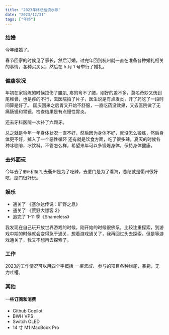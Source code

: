```yaml
---
title: "2023年终总结流水账"
date: "2023/12/31"
tags: ["年终"]
---
```


### 结婚

今年结婚了。

春节回家的时候见了家长，然后订婚，过完年回到杭州就一直在准备各种婚礼相关的事情，各种买买买，然后在 5 月 1 号举行了婚礼。

### 健康状况

年初在家锻炼的时候拉伤了腰肌, 疼的弯不了腰，刚好的差不多，莫名奇妙又伤到尾椎骨，也是疼的不行，去医院拍了片子，医生说是有点发炎，开了药吃了一段时间算是好了。
国庆回来之后胃又开始不舒服，一直吃药没效果，又去医院做了无痛肠镜和胃镜，检查结果是有点慢性胃炎。

还去牙科医院一次补了六颗牙。

总之就是今年一年身体状况一直不好，然后因为身体不好，就没怎么锻炼，然后身体更不好，掉入了一个恶性循环
还有就是饮食方面，吃了很多辣，夏天的时候各种冰咖啡，冰饮料。不管怎么样，希望来年可以多锻炼身体，保持身体健康。

### 去外面玩

今年去了`衢州`和`厦门`,去衢州是为了吃辣，去厦门是为了看海，总结就是衢州很好吃，厦门很好玩。
[](https://img.zty95.com/photo_2023-12-22_10-21-40.jpg)

### 娱乐

- 通关了 《塞尔达传说：旷野之息》
- 通关了 《荒野大镖客 2》
- 追完了 1-11 季《Shameless》

我发现在自己玩开放世界游戏的时候，刚开始的时候很佛系，比较注重探索，到游戏中期的时候就会变得急于通关，想着游戏通关了，我再回过头去探索。但是等游戏通关了，我又不想再去探索了。
### 工作
2023的工作情况可以用四个字概括 *一事无成*，
参与的项目各种烂尾，暴毙，无力吐槽。
### 其他

#### 一些订阅和消费 
 - Github Copilot
 - BWH VPS
 - Switch OLED
 - 14 寸 M1 MacBook Pro

